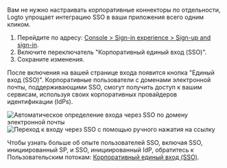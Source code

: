 Вам не нужно настраивать корпоративные коннекторы по отдельности, Logto упрощает интеграцию SSO в ваши приложения всего одним кликом.

1. Перейдите по адресу: [Console > Sign-in experience > Sign-up and sign-in](https://cloud.logto.io/to/sign-in-experience/sign-up-and-sign-in).
2. Включите переключатель "Корпоративный единый вход (SSO)".
3. Сохраните изменения.

После включения на вашей странице входа появится кнопка "Единый вход (SSO)". Корпоративные пользователи с доменами электронной почты, поддерживающими SSO, смогут получить доступ к вашим сервисам, используя своих корпоративных провайдеров идентификации (IdPs).

![Автоматическое определение входа через SSO по домену электронной почты](../assets/sso-email-auto-navigation.png)
![Переход к входу через SSO с помощью ручного нажатия на ссылку](../assets/sso-link-button-navigation.png)

Чтобы узнать больше об опыте пользователей SSO, включая SSO, инициированный SP, и SSO, инициированный IdP, обратитесь к Пользовательским потокам: [Корпоративный единый вход (SSO)](/end-user-flows/enterprise-sso).
